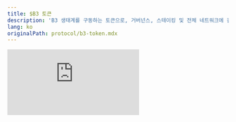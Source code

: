```yaml
---
title: $B3 토큰
description: 'B3 생태계를 구동하는 토큰으로, 거버넌스, 스테이킹 및 전체 네트워크에 걸쳐 가치를 제공합니다.'
lang: ko
originalPath: protocol/b3-token.mdx
---
```

<iframe className="aspect-video rounded-xl" src="https://customer-gg6qs7nm5ue94t64.cloudflarestream.com/c9593e30fcd20b332e87b9f5d33644f9/iframe?muted=true&loop=true&autoplay=true&poster=https%3A%2F%2Fcustomer-gg6qs7nm5ue94t64.cloudflarestream.com%2Fc9593e30fcd20b332e87b9f5d33644f9%2Fthumbnails%2Fthumbnail.jpg%3Ftime%3D%26height%3D600" title="$B3 Tokenomics" frameBorder="0" allow="accelerometer; autoplay; clipboard-write; encrypted-media; gyroscope; picture-in-picture" allowFullScreen />

<CodeGroup>

```text Contract Address
0xB3B32F9f8827D4634fE7d973Fa1034Ec9fdDB3B3
```

</CodeGroup>

이 주소를 복사하여 지갑에 \$B3을 추가하거나 DEX에서 거래하세요.

## \$B3이란 무엇인가요?

**\$B3**은 전체 B3 생태계를 구동하는 유틸리티 토큰입니다. 수평적 확장이 가능한 멀티체인 네트워크의 기반 토큰으로서 B3에서 구축된 앱체인과 애플리케이션들 간의 거버넌스, 스테이킹, 가치 전달을 가능하게 합니다.

<img
  src="/images/open-app-layer.png"
  alt="B3 Token"
  height="400"
  className="rounded-xl"
  title=""
/>

## 재미있는 포트폴리오

B3은 단순한 블록체인 인프라가 아닙니다. 우리는 대규모 잠재력을 가진 온체인 소비자 경험을 지속적으로 구축하고 있으며, 모든 목표는 **\$B3 홀더들**에게 가치를 창출하는 것입니다.

<iframe className="aspect-video rounded-xl mb-6" src="https://customer-gg6qs7nm5ue94t64.cloudflarestream.com/f592c95cd17c7620035dfa9c90dd1afb/iframe?muted=true&loop=true&autoplay=true&poster=https%3A%2F%2Fcustomer-gg6qs7nm5ue94t64.cloudflarestream.com%2Ff592c95cd17c7620035dfa9c90dd1afb%2Fthumbnails%2Fthumbnail.jpg%3Ftime%3D%26height%3D600" title="$B3 Portfolio" frameBorder="0" allow="accelerometer; autoplay; clipboard-write; encrypted-media; gyroscope; picture-in-picture" allowFullScreen />

<CardGroup cols={2}>
  <Card href="https://anyspend.b3.fun">
    <img
      src="/images/anyspend-logo-white.svg"
      className="w-full bg-black aspect-video object-contain rounded-2xl p-8 mb-4"
    />

    크로스체인 결제 및 온램프.
  </Card>
  <Card href="/protocol/staking-b3">
    <img
      src="/images/b3-logo-blue-coin.avif"
      className="w-full bg-black aspect-video object-contain rounded-2xl p-8 mb-4"
    />

    스테이크하여 승리하세요.
  </Card>
  <Card href="/basement/introduction">
    <img
      src="/images/basement-logo-purple.svg"
      className="w-full bg-black aspect-video object-contain rounded-2xl p-14 mb-4"
    />

    하이퍼 캐주얼 온체인 게이밍 플랫폼.
  </Card>
  <Card href="/sdk/introduction">
    <img
      src="/images/cursor.png"
      className="w-full bg-black aspect-video object-contain rounded-2xl p-12 mb-4"
    />

    토큰 결합, 베팅 등을 위한 SDK.
  </Card>
</CardGroup>

### \$B3 토큰 구매처

<CardGroup cols={3}>
  <Card title="Coinbase" horizontal href="https://www.coinbase.com/price/b3-base">
    <img
      src="/images/coinbase-logo.svg"
      className="w-full bg-black aspect-video object-contain rounded-lg p-2 my-3"
    />

    Coinbase에서 \$B3 구매하기
  </Card>
  <Card title="Bybit" horizontal href="https://www.bybit.com/en/trade/spot/B3/USDT">
    <img
      src="/images/bybit-logo.svg"
      className="w-full bg-black aspect-video object-contain rounded-lg p-2 my-3"
    />

    Bybit에서 \$B3 거래하기
  </Card>
  <Card title="Gate.io" horizontal href="https://www.gate.io/trade/B3_USDT">
    <img
      src="/images/gateio-logo.svg"
      className="w-full bg-black aspect-video object-contain rounded-lg p-2 my-3"
    />

    Gate.io에서 \$B3 구매하기
  </Card>
  <Card title="KuCoin" horizontal href="https://trade.kucoin.com/B3-USDT?utm_source=community_partner_info">
    <img
      src="/images/kucoin-logo.avif"
      className="w-full bg-black aspect-video object-contain rounded-lg p-2 my-3"
    />

    KuCoin에서 \$B3 얻기
  </Card>
  <Card title="MEXC" horizontal href="https://www.mexc.com/exchange/B3_USDT">
    <img
      src="/images/mexc-logo.svg"
      className="w-full bg-black aspect-video object-contain rounded-lg p-2 my-3"
    />

    MEXC에서 \$B3 거래하기
  </Card>
  <Card title="Aerodrome" horizontal href="https://aerodrome.finance/swap?from=eth&to=0xb3b32f9f8827d4634fe7d973fa1034ec9fddb3b3&chain0=8453&chain1=8453">
    <img
      src="/images/aerodrome-logo.svg"
      className="w-full bg-black aspect-video object-contain rounded-lg p-2 my-3"
    />

    Aerodrome에서 \$B3 스왑하기
  </Card>
  <Card title="AlienBase" horizontal href="https://app.alienbase.xyz/?outputCurrency=0xB3B32F9f8827D4634fE7d973Fa1034Ec9fddb3B3&chainId=8453">
    <img
      src="/images/alienbase-logo.svg"
      className="w-full bg-black aspect-video object-contain rounded-lg p-2 my-3"
    />

    AlienBase에서 \$B3 거래하기
  </Card>
</CardGroup>
